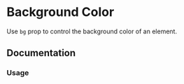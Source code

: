 
# Background Color

Use `bg` prop to control the background color of an element.

<Scale hidePixels hidePreview values="bg" />

## Documentation

### Usage

<Demo component={Usage} />
